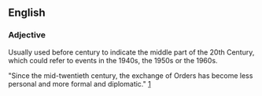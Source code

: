 ==English==

===Adjective===

Usually used before century to indicate the middle part of the 20th Century, which could refer to events in the 1940s, the 1950s or the 1960s.


"Since the mid-twentieth century, the exchange of Orders has become less personal and more formal and diplomatic." [http://www.royal.gov.uk/output/page4872.asp]